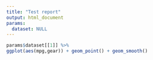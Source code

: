 ```yaml
---
title: "Test report"
output: html_document
params:
  dataset: NULL
---
```

```r
params$dataset[[1]] %>%
ggplot(aes(mpg,gear)) + geom_point() + geom_smooth()
```
